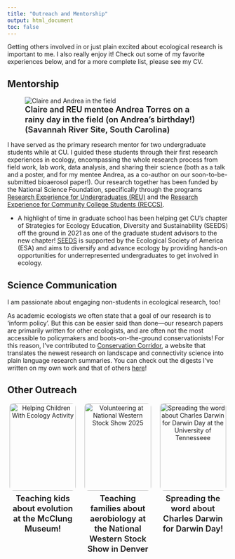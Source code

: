 ```yaml
---
title: "Outreach and Mentorship"
output: html_document
toc: false
---
```

```{=html}
<style>
  /* this just styles the big page title */
  #header h1.title {
    text-align: center;
    font-size: 2.5rem !important;
    margin-top: 0.5rem;
  }
</style>
```

Getting others involved in or just plain excited about ecological research is important to me. I also really enjoy it! Check out some of my favorite experiences below, and for a more complete list, please see my CV.

## Mentorship
<figure class="figure-left">
  <img src="assets/img/ClaireAndreaField.jpg" alt="Claire and Andrea in the field">
  <figcaption style="font-weight:600; font-size:1.15rem; line-height:1.25;">
    Claire and REU mentee Andrea Torres on a rainy day in the field (on Andrea's birthday!)
    (Savannah River Site, South Carolina)
  </figcaption>
</figure>

I have served as the primary research mentor for two undergraduate students while at CU. I guided these students through their first research experiences in ecology, encompassing the whole research process from field work, lab work, data analysis, and sharing their science (both as a talk and a poster, and for my mentee Andrea, as a co-author on our soon-to-be-submitted bioaerosol paper!). Our research together has been funded by the National Science Foundation, specifically through the programs [Research Experience for Undergraduates (REU)](https://www.nsf.gov/funding/initiatives/reu) and the [Research Experience for Community College Students (RECCS)](https://ceee.colorado.edu/programs/reccs).

* A highlight of time in graduate school has been helping get CU's chapter of Strategies for Ecology Education, Diversity and Sustainability (SEEDS) off the ground in 2021 as one of the graduate student advisors to the new chapter! [SEEDS](https://esa.org/seeds/) is supported by the Ecological Society of America (ESA) and aims to diversify and advance ecology by providing hands-on opportunities for underrepresented undergraduates to get involved in ecology. 

## Science Communication
I am passionate about engaging non-students in ecological research, too! 

As academic ecologists we often state that a goal of our research is to 'inform policy'. But this can be easier said than done—our research papers are primarily written for other ecologists, and are often not the most accessible to policymakers and boots-on-the-ground conservationists! For this reason, I've contributed to [Conservation Corridor](https://conservationcorridor.org), a website that translates the newest research on landscape and connectivity science into plain language research summaries. You can check out the digests I've written on my own work and that of others [here](https://conservationcorridor.org/author/claire-winfrey/)! 

## Other Outreach
<div class="img-row">
  <figure>
    <img src="assets/img/Darwin_b-day2019_noKidsFaces.jpg" alt="Helping Children With Ecology Activity">
    <figcaption>Teaching kids about evolution at the McClung Museum!</figcaption>
  </figure>
  <figure>
    <img src="assets/img/WesternStockShowVolunteering.jpg" alt="Volunteering at National Western Stock Show 2025">
    <figcaption>Teaching families about aerobiology at the National Western Stock Show in Denver </figcaption>
  </figure>
  <figure>
    <img src="assets/img/DarwinDay_2018.avif" alt="Spreading the word about Charles Darwin for Darwin Day at the University of Tennesseee">
    <figcaption>Spreading the word about Charles Darwin for Darwin Day!</figcaption>
  </figure>
</div>

<style>
.img-row {
  display: flex;
  flex-wrap: wrap;        /* allow wrapping on narrow screens */
  gap: 20px;              /* space between items */
  justify-content: center;
  margin-top: 15px;       /* extra space above row */
  margin-bottom: 15px;    /* extra space below row */
}

.img-row figure {
  flex: 0 1 30%;          /* target ~4 per row */
  max-width: 30%;
  margin: 0;              /* reset default figure margin */
  text-align: center;     /* center captions under images */
}

.img-row img {
  width: 100%;            /* image fills its figure */
  height: auto;           /* keep aspect ratio */
  border-radius: 9px;     /* optional rounded corners */
  display: block;         /* remove inline spacing under image */
  margin-bottom: 6px;     /* space between image and caption */
}

.img-row figcaption {
  font-size: 1.15rem;       /* slightly smaller text */
  font-weight:600;            
  line-height:1.25;
}

/* Mobile responsiveness */
@media (max-width: 600px) {
  .img-row figure {
    flex: 0 1 100%;       /* full width on small screens */
    max-width: 100%;
  }
}
</style>